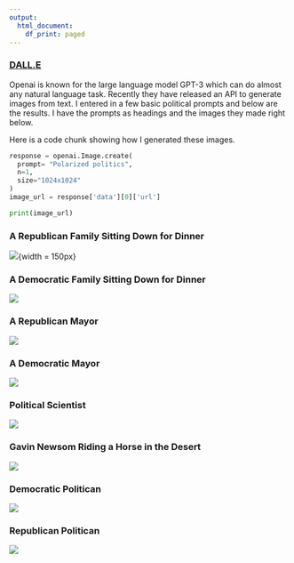 ```yaml
---
output:
  html_document:
    df_print: paged
---
```


### [DALL.E](https://openai.com/dall-e-2/)
Openai is known for the large language model GPT-3 which can do almost any natural language task. Recently they have released an API to generate images from text. I entered in a few basic political prompts and below are the results. I have the prompts as headings and the images they made right below.

Here is a code chunk showing how I generated these images. 

```python
response = openai.Image.create(
  prompt= "Polarized politics",
  n=1,
  size="1024x1024"
)
image_url = response['data'][0]['url']

print(image_url)

```

### A Republican Family Sitting Down for Dinner
![](a republican family sitting down for dinner.png){width = 150px}

### A Democratic Family Sitting Down for Dinner
![](a democratic family sitting down for dinner.png)

### A Republican Mayor
![](Republican Mayor.png)

### A Democratic Mayor 
![](Democratic Mayor.png)


### Political Scientist
![](political scientist.png)

### Gavin Newsom Riding a Horse in the Desert
![](gavin newsom riding a horse in the desert.png)

### Democratic Politican
![](Republican Politician.png)

### Republican Politican 
![](Democratic Politician .png)




